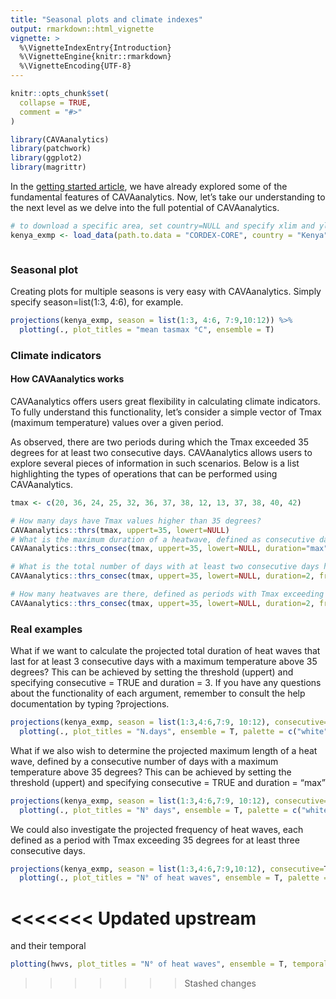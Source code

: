 ```yaml
---
title: "Seasonal plots and climate indexes"
output: rmarkdown::html_vignette
vignette: >
  %\VignetteIndexEntry{Introduction}
  %\VignetteEngine{knitr::rmarkdown}
  %\VignetteEncoding{UTF-8}
---
```


```r
knitr::opts_chunk$set(
  collapse = TRUE,
  comment = "#>"
)
```

```r
library(CAVAanalytics)
library(patchwork)
library(ggplot2)
library(magrittr)
```

In the [getting started article](https://risk-team.github.io/CAVAanalytics/articles/Introduction.html), we have already explored some of the fundamental features of CAVAanalytics. Now, let's take our understanding to the next level as we delve into the full potential of CAVAanalytics.



```r
# to download a specific area, set country=NULL and specify xlim and ylim arguments. 
kenya_exmp <- load_data(path.to.data = "CORDEX-CORE", country = "Kenya", variable = "tasmax", years.proj = 2030:2060, years.hist = NULL, domain = "AFR-22")



```

### Seasonal plot
Creating plots for multiple seasons is very easy with CAVAanalytics. Simply specify season=list(1:3, 4:6), for example. 

```r

projections(kenya_exmp, season = list(1:3, 4:6, 7:9,10:12)) %>%
  plotting(., plot_titles = "mean tasmax °C", ensemble = T)

```

### Climate indicators

#### How CAVAanalytics works

CAVAanalytics offers users great flexibility in calculating climate indicators. To fully understand this functionality, let's consider a simple vector of Tmax (maximum temperature) values over a given period.

As observed, there are two periods during which the Tmax exceeded 35 degrees for at least two consecutive days. CAVAanalytics allows users to explore several pieces of information in such scenarios. Below is a list highlighting the types of operations that can be performed using CAVAanalytics.


```r
tmax <- c(20, 36, 24, 25, 32, 36, 37, 38, 12, 13, 37, 38, 40, 42)

# How many days have Tmax values higher than 35 degrees?
CAVAanalytics::thrs(tmax, uppert=35, lowert=NULL)
# What is the maximum duration of a heatwave, defined as consecutive days with Tmax above 35 degrees?
CAVAanalytics::thrs_consec(tmax, uppert=35, lowert=NULL, duration="max", frequency=FALSE)

# What is the total number of days with at least two consecutive days having Tmax higher than 35 degrees?
CAVAanalytics::thrs_consec(tmax, uppert=35, lowert=NULL, duration=2, frequency=FALSE)

# How many heatwaves are there, defined as periods with Tmax exceeding 35 degrees for at least two consecutive days?
CAVAanalytics::thrs_consec(tmax, uppert=35, lowert=NULL, duration=2, frequency=TRUE)


```

### Real examples

What if we want to calculate the projected total duration of heat waves that last for at least 3 consecutive days with a maximum temperature above 35 degrees? This can be achieved by setting the threshold (uppert) and specifying consecutive = TRUE and duration = 3. If you have any questions about the functionality of each argument, remember to consult the help documentation by typing ?projections.

```r

projections(kenya_exmp, season = list(1:3,4:6,7:9, 10:12), consecutive=T, duration=3, uppert=35) %>%
  plotting(., plot_titles = "N.days", ensemble = T, palette = c("white", "orange", "red", "darkred", "brown"))

```


What if we also wish to determine the projected maximum length of a heat wave, defined by a consecutive number of days with a maximum temperature above 35 degrees? This can be achieved by setting the threshold (uppert) and specifying consecutive = TRUE and duration = "max"

```r

projections(kenya_exmp, season = list(1:3,4:6,7:9, 10:12), consecutive=T, duration="max", uppert=35) %>%
  plotting(., plot_titles = "N° days", ensemble = T, palette = c("white", "orange", "red", "darkred", "brown"))

```


We could also investigate the projected frequency of heat waves, each defined as a period with Tmax exceeding 35 degrees for at least three consecutive days.

```r

projections(kenya_exmp, season = list(1:3,4:6,7:9,10:12), consecutive=T, duration=3, uppert=35, frequency=T) %>%
  plotting(., plot_titles = "N° of heat waves", ensemble = T, palette = c("white", "orange", "red", "darkred", "brown"))

```
<<<<<<< Updated upstream
=======

and their temporal 

```r

plotting(hwvs, plot_titles = "N° of heat waves", ensemble = T, temporal=T)

```


>>>>>>> Stashed changes
